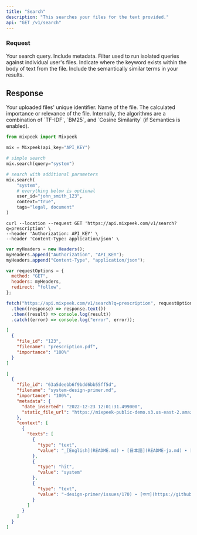 ```yaml
---
title: "Search"
description: "This searches your files for the text provided."
api: "GET /v1/search"
---
```


### Request

<ParamField query="q" type="string" required>
  Your search query.
</ParamField>

<ParamField query="metadata" type="string" optional>
  Include metadata.
</ParamField>

<ParamField query="user_id" type="string" optional>
  Filter used to run isolated queries against individual user's files.
</ParamField>

<ParamField query="context" type="boolean" default="False" optional>
  Indicate where the keyword exists within the body of text from the file.
</ParamField>

<ParamField query="semantics" type="boolean" default="False" optional>
  Include the semantically similar terms in your results.
</ParamField>

## Response

<ResponseField name="file_id" type="string" required>
  Your uploaded files' unique identifier.
</ResponseField>

<ResponseField name="filename" type="string" required>
  Name of the file.
</ResponseField>

<ResponseField name="filename" type="string" required>
  The calculated importance or relevance of the file. Internally, the algorithms
  are a combination of `TF-IDF`, `BM25`, and `Cosine Similarity` (if Semantics
  is enabled).
</ResponseField>

<RequestExample>

```python Python
from mixpeek import Mixpeek

mix = Mixpeek(api_key="API_KEY")

# simple search
mix.search(query="system")

# search with additional parameters
mix.search(
    "system",
    # everything below is optional
    user_id="john_smith_123",
    context="true",
    tags="legal, document"
)
```

```shell Shell
curl --location --request GET 'https://api.mixpeek.com/v1/search?q=prescription' \
--header 'Authorization: API_KEY' \
--header 'Content-Type: application/json' \
```

```javascript Javascript
var myHeaders = new Headers();
myHeaders.append("Authorization", "API_KEY");
myHeaders.append("Content-Type", "application/json");

var requestOptions = {
  method: "GET",
  headers: myHeaders,
  redirect: "follow",
};

fetch("https://api.mixpeek.com/v1/search?q=prescription", requestOptions)
  .then((response) => response.text())
  .then((result) => console.log(result))
  .catch((error) => console.log("error", error));
```

</RequestExample>

<ResponseExample>

```json Basic
[
  {
    "file_id": "123",
    "filename": "prescription.pdf",
    "importance": "100%"
  }
]
```

```json Metadata & Context
[
  {
    "file_id": "63a5deebb6f9bdd6bb55ff5d",
    "filename": "system-design-primer.md",
    "importance": "100%",
    "metadata": {
      "date_inserted": "2022-12-23 12:01:31.499000",
      "static_file_url": "https://mixpeek-public-demo.s3.us-east-2.amazonaws.com/system-design-primer.md"
    },
    "context": [
      {
        "texts": [
          {
            "type": "text",
            "value": "_[English](README.md) ∙ [日本語](README-ja.md) ∙ [简体中文](README-zh-Hans.md) ∙ [繁體中文](README-zh-TW.md) | [العَرَبِيَّة‎](https://github.com/donnemartin/"
          },
          {
            "type": "hit",
            "value": "system"
          },
          {
            "type": "text",
            "value": "-design-primer/issues/170) ∙ [বাংলা](https://github.com/donnemartin/"
          }
        ]
      }
    ]
  }
]
```

</ResponseExample>
